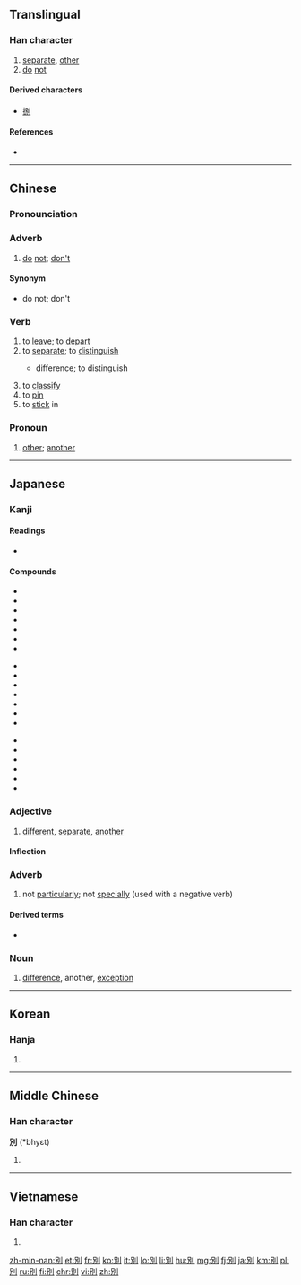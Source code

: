 {{also|别}}
==Translingual==

===Han character===
{{Han char|rn=18|rad=刀|as=05|sn=7|four=6220<sub>0</sub>|canj=口尸中弓 (RSLN)|ids=⿰[[𠮠]][[刂]]}}

# [[separate]], [[other]]
# [[do]] [[not]]

====Derived characters====
* [[捌]]

====References====
* {{Han ref|kx=0138.120|dkj=01924|dj=0312.010|hdz=10328.130|uh=5225|ud=21029|bh=A74F|bd=42831}}

----

==Chinese==

===Pronounciation===
{{zh-pron
|m=bié
|c=bit6
|cat=adverb
|mc=y
|oc=y
}}

===Adverb===
{{zh-adv}}

# [[do]] [[not]]; [[don't]]
#: {{zh-usex|'''別''' 去！|Don't go!|link=y}}
#: {{zh-usex|請 '''別''' 在 這裡 拍照。|Please '''do not''' take photos here.|link=y}}
#: {{zh-usex|別 '''忘''' 了 在 你 的 信 上 貼 張 郵票。|'''Don't''' forget to put a stamp on your letter.|link=y}}

====Synonym====
* {{zh-l|不要|bùyào}} do not; don't

===Verb===
{{zh-verb}}

# to [[leave]]; to [[depart]]
# to [[separate]]; to [[distinguish]]
#* {{zh-l|區別}} difference; to distinguish
# to [[classify]]
# to [[pin]]
# to [[stick]] in

===Pronoun===
{{zh-pronoun}}

# [[other]]; [[another]]
#: {{zh-usex|不要 探聽 '''別''' 人 的 事。|Don't pry into the affairs of '''others'''.|link=y}}

----

==Japanese==

===Kanji===
{{ja-kanji|grade=4|rs=刀05}}

====Readings====
* {{ja-readings|on=[[べつ]] ([[betsu]]), [[べち]] ([[bechi]])|kun=[[わかれる]] ([[wakareru]]), [[わける]] ([[wakeru]]), [[わかれ]] ([[wakare]])}}

====Compounds====
{{top3}}
* {{l|ja|sc=Jpan|別案|tr=べつあん, betsuan}}
* {{l|ja|sc=Jpan|別格|tr=べっかく, bekkaku}}
* {{l|ja|sc=Jpan|別館|tr=べっかん, bekkan}}
* {{l|ja|sc=Jpan|別件|tr=べっけん, bekken}}
* {{l|ja|sc=Jpan|別個|tr=べっこ, bekko}}
* {{l|ja|sc=Jpan|別字|tr=べつじ, betsuji}}
* {{l|ja|sc=Jpan|別所|tr=べっしょ, bessho}}
{{mid3}}
* {{l|ja|sc=Jpan|別称|tr=べっしょう, besshō}}
* {{l|ja|sc=Jpan|別荘|tr=べっそう, bessō}}
* {{l|ja|sc=Jpan|別宅|tr=べったく, bettaku}}
* {{l|ja|sc=Jpan|別天地|tr=べってんち, bettenchi}}
* {{l|ja|sc=Jpan|別途|tr=べっと, betto}}
* {{l|ja|sc=Jpan|別当|tr=べっとう, bettō}}
* {{l|ja|sc=Jpan|別府|tr=べっぷ, beppu}}
{{mid3}}
* {{l|ja|sc=Jpan|別嬪|tr=べっぴん, beppin}}
* {{l|ja|sc=Jpan|別離|tr=べつり, betsuri}}
* {{l|ja|sc=Jpan|鑑別所|tr=かんべつしょ, kanbetsusho}}
* {{l|ja|sc=Jpan|区別|tr=くべつ, kubetsu}}
* {{l|ja|sc=Jpan|個別|tr=こべつ, kobetsu}}
* {{l|ja|sc=Jpan|離別|tr=りべつ, ribetsu}}
{{bottom}}

===Adjective===
{{ja-adj|infl=な|べつ}} 

# [[different]], [[separate]], [[another]]

====Inflection====
{{ja-na|べつ}}

===Adverb===
{{ja-pos|べつ|adverb}}

# not [[particularly]]; not [[specially]] (used with a negative verb)

====Derived terms====
* {{l|ja|別に}}

===Noun===
{{ja-noun|べつ}}

# [[difference]], another, [[exception]]
----

==Korean==

===Hanja===
{{ko-hanja|hangeul=별|rv=byeol|mr=pyŏl}}

# {{defn|lang=ko|sort=刀05}}

----

==Middle Chinese==

===Han character===
'''別''' (*bhyɛt)<!--the asterisk indicates that this character appears more than four times in the Tang Dynasty corpus of literature-->

# {{defn|lang=ltc|sort=刀05}}

----

==Vietnamese==

===Han character===
{{vi-hantu|[[biệt]], [[biết]], [[bét]], [[bết]], [[bệt]], [[bịt]], [[bẹt]], [[bít]]|rs=刀05}}

# {{defn|lang=vi|sort=刀05}}

[[zh-min-nan:別]]
[[et:別]]
[[fr:別]]
[[ko:別]]
[[it:別]]
[[lo:別]]
[[li:別]]
[[hu:別]]
[[mg:別]]
[[fj:別]]
[[ja:別]]
[[km:別]]
[[pl:別]]
[[ru:別]]
[[fi:別]]
[[chr:別]]
[[vi:別]]
[[zh:別]]